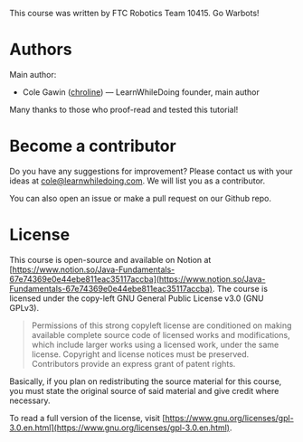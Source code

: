 This course was written by FTC Robotics Team 10415. Go Warbots!

# Authors

Main author:

- Cole Gawin ([chroline](https://github.com/chroline)) — LearnWhileDoing founder, main author

Many thanks to those who proof-read and tested this tutorial!

# Become a contributor

Do you have any suggestions for improvement? Please contact us with your ideas at [cole@learnwhiledoing.com](mailto:cole@learnwhiledoing.com). We will list you as a contributor.

You can also open an issue or make a pull request on our Github repo.

# License

This course is open-source and available on Notion at [https://www.notion.so/Java-Fundamentals-67e74369e0e44ebe811eac35117accba](https://www.notion.so/Java-Fundamentals-67e74369e0e44ebe811eac35117accba). The course is licensed under the copy-left GNU General Public License v3.0 (GNU GPLv3).

> Permissions of this strong copyleft license are conditioned on making available complete source code of licensed works and modifications, which include larger works using a licensed work, under the same license. Copyright and license notices must be preserved. Contributors provide an express grant of patent rights.

Basically, if you plan on redistributing the source material for this course, you must state the original source of said material and give credit where necessary.

To read a full version of the license, visit [https://www.gnu.org/licenses/gpl-3.0.en.html](https://www.gnu.org/licenses/gpl-3.0.en.html).